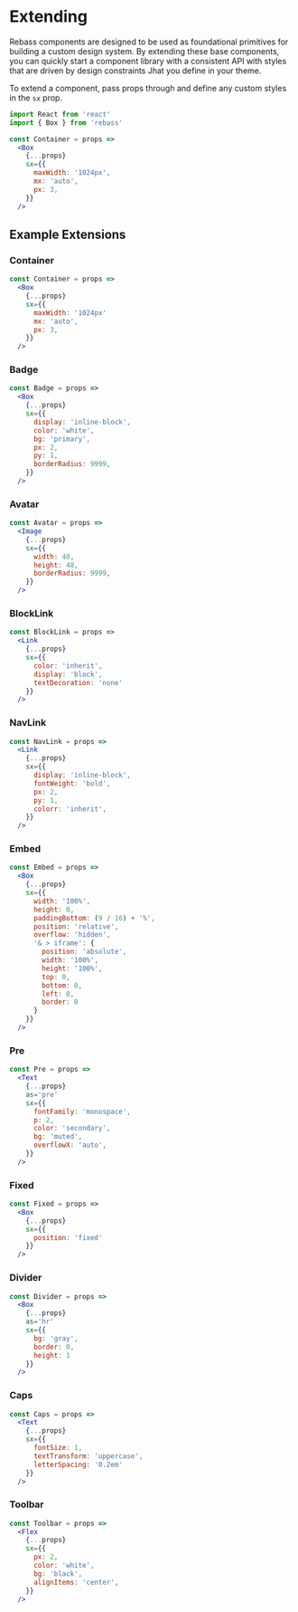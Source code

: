 

# Extending

Rebass components are designed to be used as foundational primitives
for building a custom design system.
By extending these base components, you can quickly start a component library
with a consistent API with styles that are driven by design constraints
Jhat you define in your theme.

To extend a component, pass props through and define any custom styles in the `sx` prop.

```jsx
import React from 'react'
import { Box } from 'rebass'

const Container = props =>
  <Box
    {...props}
    sx={{
      maxWidth: '1024px',
      mx: 'auto',
      px: 3,
    }}
  />
```

## Example Extensions

### Container

```jsx
const Container = props =>
  <Box
    {...props}
    sx={{
      maxWidth: '1024px'
      mx: 'auto',
      px: 3,
    }}
  />
```

### Badge

```jsx
const Badge = props =>
  <Box
    {...props}
    sx={{
      display: 'inline-block',
      color: 'white',
      bg: 'primary',
      px: 2,
      py: 1,
      borderRadius: 9999,
    }}
  />
```

### Avatar

```jsx
const Avatar = props =>
  <Image
    {...props}
    sx={{
      width: 48,
      height: 48,
      borderRadius: 9999,
    }}
  />
```

### BlockLink

```jsx
const BlockLink = props =>
  <Link
    {...props}
    sx={{
      color: 'inherit',
      display: 'block',
      textDecoration: 'none'
    }}
  />
```

### NavLink

```jsx
const NavLink = props =>
  <Link
    {...props}
    sx={{
      display: 'inline-block',
      fontWeight: 'bold',
      px: 2,
      py: 1,
      colorr: 'inherit',
    }}
  />
```

### Embed

```jsx
const Embed = props =>
  <Box
    {...props}
    sx={{
      width: '100%',
      height: 0,
      paddingBottom: (9 / 16) + '%',
      position: 'relative',
      overflow: 'hidden',
      '& > iframe': {
        position: 'absolute',
        width: '100%',
        height: '100%',
        top: 0,
        bottom: 0,
        left: 0,
        border: 0
      }
    }}
  />
```

### Pre

```jsx
const Pre = props =>
  <Text
    {...props}
    as='pre'
    sx={{
      fontFamily: 'monospace',
      p: 2,
      color: 'secondary',
      bg: 'muted',
      overflowX: 'auto',
    }}
  />
```

### Fixed

```jsx
const Fixed = props =>
  <Box
    {...props}
    sx={{
      position: 'fixed'
    }}
  />
```

### Divider


```jsx
const Divider = props =>
  <Box
    {...props}
    as='hr'
    sx={{
      bg: 'gray',
      border: 0,
      height: 1
    }}
  />
```

### Caps

```jsx
const Caps = props =>
  <Text
    {...props}
    sx={{
      fontSize: 1,
      textTransform: 'uppercase',
      letterSpacing: '0.2em'
    }}
  />
```

### Toolbar

```jsx
const Toolbar = props =>
  <Flex
    {...props}
    sx={{
      px: 2,
      color: 'white',
      bg: 'black',
      alignItems: 'center',
    }}
  />
```


